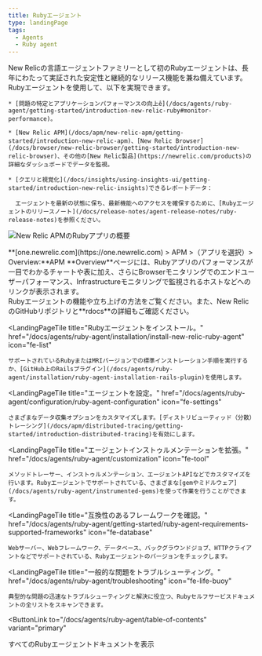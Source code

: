```yaml
---
title: Rubyエージェント
type: landingPage
tags:
  - Agents
  - Ruby agent
---
```


<LandingPageHero>
  <HeroContent>
    New Relicの言語エージェントファミリーとして初のRubyエージェントは、長年にわたって実証された安定性と継続的なリリース機能を兼ね備えています。Rubyエージェントを使用して、以下を実現できます。

    * [問題の特定とアプリケーションパフォーマンスの向上ê](/docs/agents/ruby-agent/getting-started/introduction-new-relic-ruby#monitor-performance)。

    * [New Relic APM](/docs/apm/new-relic-apm/getting-started/introduction-new-relic-apm)、[New Relic Browser](/docs/browser/new-relic-browser/getting-started/introduction-new-relic-browser)、その他の[New Relic製品](https://newrelic.com/products)の詳細なダッシュボードでデータを監視。

    * [クエリと視覚化](/docs/insights/using-insights-ui/getting-started/introduction-new-relic-insights)できるレポートデータ：

      エージェントを最新の状態に保ち、最新機能へのアクセスを確保するために、[Rubyエージェントのリリースノート](/docs/release-notes/agent-release-notes/ruby-release-notes)を参照ください。
  </HeroContent>

  ![New Relic APMのRubyアプリの概要](./images/ruby-app.png "New Relic APMのRubyアプリの概要")

  <figcaption>
    **[one.newrelic.com](https://one.newrelic.com) > APM >（アプリを選択）> Overview:**APM **Overview**ページには、Rubyアプリのパフォーマンスが一目でわかるチャートや表に加え、さらにBrowserモニタリングでのエンドユーザーパフォーマンス、Infrastructureモニタリングで監視されるホストなどへのリンクが表示されます。
  </figcaption>
</LandingPageHero>

<LandingPageTileGrid>
  <LandingPageTile
    title="始めてみましょう。"
    href="/docs/agents/ruby-agent/getting-started/"
    icon="fe-terminal"
  >
    Rubyエージェントの機能や立ち上げの方法をご覧ください。また、New RelicのGitHubリポジトリと**rdocs**の詳細もご確認ください。
  </LandingPageTile>

  <LandingPageTile
    title="Rubyエージェントをインストール。"
    href="/docs/agents/ruby-agent/installation/install-new-relic-ruby-agent"
    icon="fe-list"
  >
    サポートされているRubyまたはMRIバージョンでの標準インストレーション手順を実行するか、[GitHub上のRailsプラグイン](/docs/agents/ruby-agent/installation/ruby-agent-installation-rails-plugin)を使用します。
  </LandingPageTile>

  <LandingPageTile
    title="エージェントを設定。"
    href="/docs/agents/ruby-agent/configuration/ruby-agent-configuration"
    icon="fe-settings"
  >
    さまざまなデータ収集オプションをカスタマイズします。[ディストリビューティッド（分散）トレーシング](/docs/apm/distributed-tracing/getting-started/introduction-distributed-tracing)を有効にします。
  </LandingPageTile>

  <LandingPageTile
    title="エージェントインストゥルメンテーションを拡張。"
    href="/docs/agents/ruby-agent/customization"
    icon="fe-tool"
  >
    メソッドトレーサー、インストゥルメンテーション、エージェントAPIなどでカスタマイズを行います。Rubyエージェントでサポートされている、さまざまな[gemやミドルウェア](/docs/agents/ruby-agent/instrumented-gems)を使って作業を行うことができます。
  </LandingPageTile>

  <LandingPageTile
    title="互換性のあるフレームワークを確認。"
    href="/docs/agents/ruby-agent/getting-started/ruby-agent-requirements-supported-frameworks"
    icon="fe-database"
  >
    Webサーバー、Webフレームワーク、データベース、バックグラウンドジョブ、HTTPクライアントなどでサポートされている、Rubyエージェントのバージョンをチェックします。
  </LandingPageTile>

  <LandingPageTile
    title="一般的な問題をトラブルシューティング。"
    href="/docs/agents/ruby-agent/troubleshooting"
    icon="fe-life-buoy"
  >
    典型的な問題の迅速なトラブルシューティングと解決に役立つ、Rubyセルフサービスドキュメントの全リストをスキャンできます。
  </LandingPageTile>
</LandingPageTileGrid>

<ButtonLink
  to="/docs/agents/ruby-agent/table-of-contents"
  variant="primary"
>
  すべてのRubyエージェントドキュメントを表示
</ButtonLink>